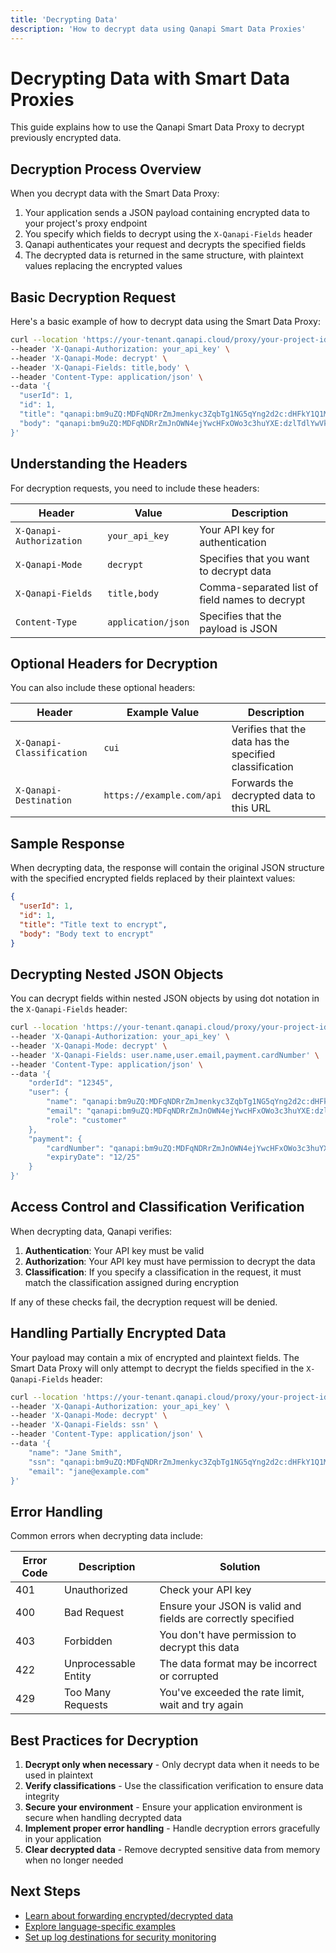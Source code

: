 ```yaml
---
title: 'Decrypting Data'
description: 'How to decrypt data using Qanapi Smart Data Proxies'
---
```


# Decrypting Data with Smart Data Proxies

This guide explains how to use the Qanapi Smart Data Proxy to decrypt previously encrypted data.

## Decryption Process Overview

When you decrypt data with the Smart Data Proxy:

1. Your application sends a JSON payload containing encrypted data to your project's proxy endpoint
2. You specify which fields to decrypt using the `X-Qanapi-Fields` header
3. Qanapi authenticates your request and decrypts the specified fields
4. The decrypted data is returned in the same structure, with plaintext values replacing the encrypted values

## Basic Decryption Request

Here's a basic example of how to decrypt data using the Smart Data Proxy:

```bash
curl --location 'https://your-tenant.qanapi.cloud/proxy/your-project-id' \
--header 'X-Qanapi-Authorization: your_api_key' \
--header 'X-Qanapi-Mode: decrypt' \
--header 'X-Qanapi-Fields: title,body' \
--header 'Content-Type: application/json' \
--data '{
  "userId": 1,
  "id": 1,
  "title": "qanapi:bm9uZQ:MDFqNDRrZmJmenkyc3ZqbTg1NG5qYng2d2c:dHFkY1Q1MW81Y1hLcTRCdkxibG1DK3NoMnF0ZFE3OFVIa3REbFZwVGpmQT0:$",
  "body": "qanapi:bm9uZQ:MDFqNDRrZmJnOWN4ejYwcHFxOWo3c3huYXE:dzlTdlYwVkNVK0xmVXUwM2JLT2xGQi9rbHF4R1l0MWxCZlR5QlNqeHpZUT0:$"
}'
```

## Understanding the Headers

For decryption requests, you need to include these headers:

| Header | Value | Description |
|--------|-------|-------------|
| `X-Qanapi-Authorization` | `your_api_key` | Your API key for authentication |
| `X-Qanapi-Mode` | `decrypt` | Specifies that you want to decrypt data |
| `X-Qanapi-Fields` | `title,body` | Comma-separated list of field names to decrypt |
| `Content-Type` | `application/json` | Specifies that the payload is JSON |

## Optional Headers for Decryption

You can also include these optional headers:

| Header | Example Value | Description |
|--------|---------------|-------------|
| `X-Qanapi-Classification` | `cui` | Verifies that the data has the specified classification |
| `X-Qanapi-Destination` | `https://example.com/api` | Forwards the decrypted data to this URL |

## Sample Response

When decrypting data, the response will contain the original JSON structure with the specified encrypted fields replaced by their plaintext values:

```json
{
  "userId": 1,
  "id": 1,
  "title": "Title text to encrypt",
  "body": "Body text to encrypt"
}
```

## Decrypting Nested JSON Objects

You can decrypt fields within nested JSON objects by using dot notation in the `X-Qanapi-Fields` header:

```bash
curl --location 'https://your-tenant.qanapi.cloud/proxy/your-project-id' \
--header 'X-Qanapi-Authorization: your_api_key' \
--header 'X-Qanapi-Mode: decrypt' \
--header 'X-Qanapi-Fields: user.name,user.email,payment.cardNumber' \
--header 'Content-Type: application/json' \
--data '{
    "orderId": "12345",
    "user": {
        "name": "qanapi:bm9uZQ:MDFqNDRrZmJmenkyc3ZqbTg1NG5qYng2d2c:dHFkY1Q1MW81Y1hLcTRCdkxibG1DK3NoMnF0ZFE3OFVIa3REbFZwVGpmQT0:$",
        "email": "qanapi:bm9uZQ:MDFqNDRrZmJnOWN4ejYwcHFxOWo3c3huYXE:dzlTdlYwVkNVK0xmVXUwM2JLT2xGQi9rbHF4R1l0MWxCZlR5QlNqeHpZUT0:$",
        "role": "customer"
    },
    "payment": {
        "cardNumber": "qanapi:bm9uZQ:MDFqNDRrZmJnOWN4ejYwcHFxOWo3c3huYXE:dzlTdlYwVkNVK0xmVXUwM2JLT2xGQi9rbHF4R1l0MWxCZlR5QlNqeHpZUT0:$",
        "expiryDate": "12/25"
    }
}'
```

## Access Control and Classification Verification

When decrypting data, Qanapi verifies:

1. **Authentication**: Your API key must be valid
2. **Authorization**: Your API key must have permission to decrypt the data
3. **Classification**: If you specify a classification in the request, it must match the classification assigned during encryption

If any of these checks fail, the decryption request will be denied.

## Handling Partially Encrypted Data

Your payload may contain a mix of encrypted and plaintext fields. The Smart Data Proxy will only attempt to decrypt the fields specified in the `X-Qanapi-Fields` header:

```bash
curl --location 'https://your-tenant.qanapi.cloud/proxy/your-project-id' \
--header 'X-Qanapi-Authorization: your_api_key' \
--header 'X-Qanapi-Mode: decrypt' \
--header 'X-Qanapi-Fields: ssn' \
--header 'Content-Type: application/json' \
--data '{
    "name": "Jane Smith",
    "ssn": "qanapi:bm9uZQ:MDFqNDRrZmJmenkyc3ZqbTg1NG5qYng2d2c:dHFkY1Q1MW81Y1hLcTRCdkxibG1DK3NoMnF0ZFE3OFVIa3REbFZwVGpmQT0:$",
    "email": "jane@example.com"
}'
```

## Error Handling

Common errors when decrypting data include:

| Error Code | Description | Solution |
|------------|-------------|----------|
| 401 | Unauthorized | Check your API key |
| 400 | Bad Request | Ensure your JSON is valid and fields are correctly specified |
| 403 | Forbidden | You don't have permission to decrypt this data |
| 422 | Unprocessable Entity | The data format may be incorrect or corrupted |
| 429 | Too Many Requests | You've exceeded the rate limit, wait and try again |

## Best Practices for Decryption

1. **Decrypt only when necessary** - Only decrypt data when it needs to be used in plaintext
2. **Verify classifications** - Use the classification verification to ensure data integrity
3. **Secure your environment** - Ensure your application environment is secure when handling decrypted data
4. **Implement proper error handling** - Handle decryption errors gracefully in your application
5. **Clear decrypted data** - Remove decrypted sensitive data from memory when no longer needed

## Next Steps

- [Learn about forwarding encrypted/decrypted data](/api-v1/data-proxies/forwarding)
- [Explore language-specific examples](/api-v1/examples/python)
- [Set up log destinations for security monitoring](/administration/log-destinations)
